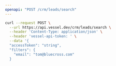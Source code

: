 ```yaml
---
openapi: "POST /crm/leads/search"
---
```


<RequestExample>

```bash Request
curl --request POST \
  --url https://api.vessel.dev/crm/leads/search \
  --header 'Content-Type: application/json' \
  --header 'vessel-api-token: ' \
  --data '{
  "accessToken": "string",
  "filters": {
    "email": "tom@bluecross.com"
  }
```

</RequestExample>
